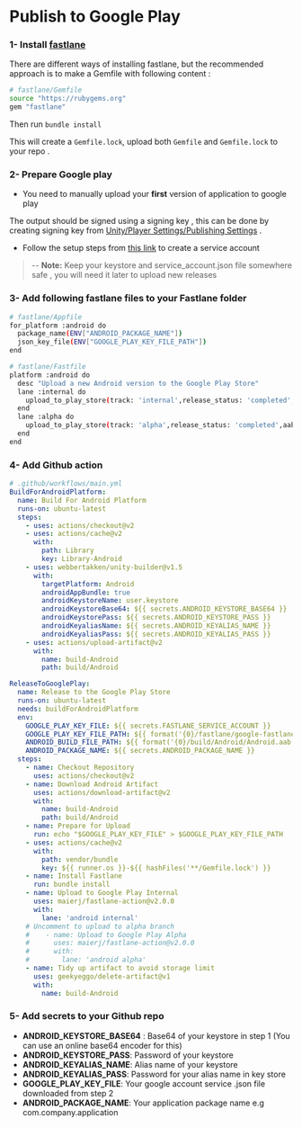 # Publish to Google Play

### 1- Install [fastlane](https://docs.fastlane.tools/getting-started/android/setup/)

There are different ways of installing fastlane, but the recommended approach is to make a Gemfile
with following content :

```bash
# fastlane/Gemfile
source "https://rubygems.org"
gem "fastlane"
```

Then run `bundle install`

This will create a `Gemfile.lock`, upload both `Gemfile` and `Gemfile.lock` to your repo .

### 2- Prepare Google play

- You need to manually upload your **first** version of application to google play

The output should be signed using a signing key , this can be done by creating signing key from
[Unity/Player Settings/Publishing Settings](https://docs.unity3d.com/2017.3/Documentation/Manual/class-PlayerSettingsAndroid.html)
.

- Follow the setup steps from [this link](https://docs.fastlane.tools/actions/supply/) to create a
  service account

> -- **Note:** Keep your keystore and service_account.json file somewhere safe , you will need it
> later to upload new releases

### 3- Add following fastlane files to your Fastlane folder

```bash
# fastlane/Appfile
for_platform :android do
  package_name(ENV["ANDROID_PACKAGE_NAME"])
  json_key_file(ENV["GOOGLE_PLAY_KEY_FILE_PATH"])
end
```

```bash
# fastlane/Fastfile
platform :android do
  desc "Upload a new Android version to the Google Play Store"
  lane :internal do
    upload_to_play_store(track: 'internal',release_status: 'completed',aab: "#{ENV['ANDROID_BUILD_FILE_PATH']}")
  end
  lane :alpha do
    upload_to_play_store(track: 'alpha',release_status: 'completed',aab: "#{ENV['ANDROID_BUILD_FILE_PATH']}")
  end
end
```

### 4- Add Github action

```yaml
# .github/workflows/main.yml
BuildForAndroidPlatform:
  name: Build For Android Platform
  runs-on: ubuntu-latest
  steps:
    - uses: actions/checkout@v2
    - uses: actions/cache@v2
      with:
        path: Library
        key: Library-Android
    - uses: webbertakken/unity-builder@v1.5
      with:
        targetPlatform: Android
        androidAppBundle: true
        androidKeystoreName: user.keystore
        androidKeystoreBase64: ${{ secrets.ANDROID_KEYSTORE_BASE64 }}
        androidKeystorePass: ${{ secrets.ANDROID_KEYSTORE_PASS }}
        androidKeyaliasName: ${{ secrets.ANDROID_KEYALIAS_NAME }}
        androidKeyaliasPass: ${{ secrets.ANDROID_KEYALIAS_PASS }}
    - uses: actions/upload-artifact@v2
      with:
        name: build-Android
        path: build/Android

ReleaseToGooglePlay:
  name: Release to the Google Play Store
  runs-on: ubuntu-latest
  needs: buildForAndroidPlatform
  env:
    GOOGLE_PLAY_KEY_FILE: ${{ secrets.FASTLANE_SERVICE_ACCOUNT }}
    GOOGLE_PLAY_KEY_FILE_PATH: ${{ format('{0}/fastlane/google-fastlane.json', github.workspace) }}
    ANDROID_BUILD_FILE_PATH: ${{ format('{0}/build/Android/Android.aab', github.workspace) }}
    ANDROID_PACKAGE_NAME: ${{ secrets.ANDROID_PACKAGE_NAME }}
  steps:
    - name: Checkout Repository
      uses: actions/checkout@v2
    - name: Download Android Artifact
      uses: actions/download-artifact@v2
      with:
        name: build-Android
        path: build/Android
    - name: Prepare for Upload
      run: echo "$GOOGLE_PLAY_KEY_FILE" > $GOOGLE_PLAY_KEY_FILE_PATH
    - uses: actions/cache@v2
      with:
        path: vendor/bundle
        key: ${{ runner.os }}-${{ hashFiles('**/Gemfile.lock') }}
    - name: Install Fastlane
      run: bundle install
    - name: Upload to Google Play Internal
      uses: maierj/fastlane-action@v2.0.0
      with:
        lane: 'android internal'
    # Uncomment to upload to alpha branch
    #    - name: Upload to Google Play Alpha
    #      uses: maierj/fastlane-action@v2.0.0
    #      with:
    #        lane: 'android alpha'
    - name: Tidy up artifact to avoid storage limit
      uses: geekyeggo/delete-artifact@v1
      with:
        name: build-Android
```

### 5- Add secrets to your Github repo

- **ANDROID_KEYSTORE_BASE64** : Base64 of your keystore in step 1 (You can use an online base64
  encoder for this)
- **ANDROID_KEYSTORE_PASS**: Password of your keystore
- **ANDROID_KEYALIAS_NAME**: Alias name of your keystore
- **ANDROID_KEYALIAS_PASS**: Password for your alias name in key store
- **GOOGLE_PLAY_KEY_FILE**: Your google account service .json file downloaded from step 2
- **ANDROID_PACKAGE_NAME**: Your application package name e.g com.company.application
